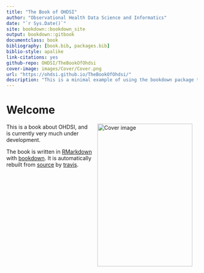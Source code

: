 ```yaml
--- 
title: "The Book of OHDSI"
author: "Observational Health Data Science and Informatics"
date: "`r Sys.Date()`"
site: bookdown::bookdown_site
output: bookdown::gitbook
documentclass: book
bibliography: [book.bib, packages.bib]
biblio-style: apalike
link-citations: yes
github-repo: OHDSI/TheBookOfOhdsi
cover-image: images/Cover/Cover.png
url: "https://ohdsi.github.io/TheBookOfOhdsi/"
description: "This is a minimal example of using the bookdown package to write a book. The output format for this example is bookdown::gitbook."
---
```


# Welcome {-}

<img src="images/Cover/Cover.png" width="250" height="375" alt="Cover image" align="right" style="margin: 0 1em 0 1em" /> This is a book about OHDSI, and is currently very much under development. 

The book is written in [RMarkdown](https://rmarkdown.rstudio.com) with [bookdown](https://bookdown.org). It is automatically rebuilt from [source](https://github.com/OHDSI/TheBookOfOhdsi) by [travis](http://travis-ci.org/). 



